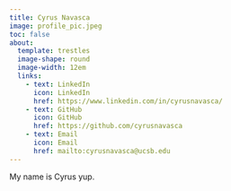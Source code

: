 ```yaml
---
title: Cyrus Navasca
image: profile_pic.jpeg
toc: false
about: 
  template: trestles
  image-shape: round
  image-width: 12em
  links:
    - text: LinkedIn
      icon: LinkedIn
      href: https://www.linkedin.com/in/cyrusnavasca/
    - text: GitHub
      icon: GitHub
      href: https://github.com/cyrusnavasca
    - text: Email
      icon: Email
      href: mailto:cyrusnavasca@ucsb.edu
---
```

My name is Cyrus yup.